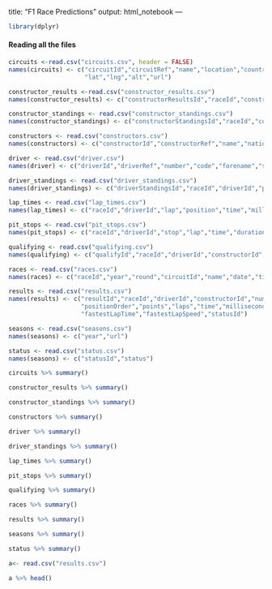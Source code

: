 title: "F1 Race Predictions"
output: html_notebook
---

```r
library(dplyr)
```

#### Reading all the files

```r
circuits <-read.csv("circuits.csv", header = FALSE)
names(circuits) <- c("circuitId","circuitRef","name","location","country",
                     "lat","lng","alt","url")

constructor_results <-read.csv("constructor_results.csv")
names(constructor_results) <- c("constructorResultsId","raceId","constructorId","points","status")

constructor_standings <- read.csv("constructor_standings.csv")
names(constructor_standings) <- c("constructorStandingsId","raceId","constructorId","points","position","positionText","wins")

constructors <- read.csv("constructors.csv")
names(constructors) <- c("constructorId","constructorRef","name","nationality","url")

driver <- read.csv("driver.csv")
names(driver) <- c("driverId","driverRef","number","code","forename","surname","dob","nationality","url")

driver_standings <- read.csv("driver_standings.csv")
names(driver_standings) <- c("driverStandingsId","raceId","driverId","points","position","positionText","wins")

lap_times <- read.csv("lap_times.csv")
names(lap_times) <- c("raceId","driverId","lap","position","time","milliseconds")

pit_stops <- read.csv("pit_stops.csv")
names(pit_stops) <- c("raceId","driverId","stop","lap","time","duration","milliseconds")

qualifying <- read.csv("qualifying.csv")
names(qualifying) <- c("qualifyId","raceId","driverId","constructorId","number","position","q1","q2","q3")

races <- read.csv("races.csv")
names(races) <- c("raceId","year","round","circuitId","name","date","time","url")

results <- read.csv("results.csv")
names(results) <- c("resultId","raceId","driverId","constructorId","number","grid","position","positionText",
                    "positionOrder","points","laps","time","milliseconds","fastestLap","rank",
                    "fastestLapTime","fastestLapSpeed","statusId")

seasons <- read.csv("seasons.csv")
names(seasons) <- c("year","url")

status <- read.csv("status.csv")
names(seasons) <- c("statusId","status")

```

```r

circuits %>% summary()
```

```r
constructor_results %>% summary()
```

```r
constructor_standings %>% summary()
```

```r
constructors %>% summary()
```

```r
driver %>% summary()
```

```r
driver_standings %>% summary()
```

```r
lap_times %>% summary()
```

```r
pit_stops %>% summary()
```

```r
qualifying %>% summary()
```

```r
races %>% summary()
```

```r
results %>% summary()
```

```r
seasons %>% summary()
```

```r
status %>% summary()
```

```r
a<- read.csv("results.csv")
```

```r
a %>% head()
```

